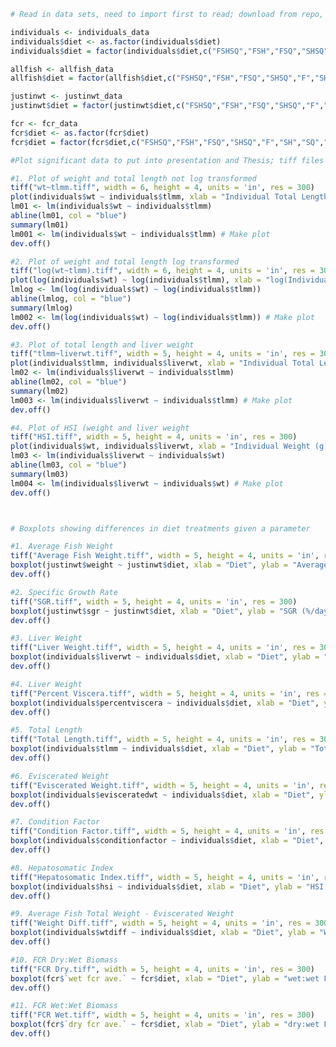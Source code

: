 ```r
# Read in data sets, need to import first to read; download from repo, then import to environment; knitted to Word to extract figures

individuals <- individuals_data
individuals$diet <- as.factor(individuals$diet)
individuals$diet = factor(individuals$diet,c("FSHSQ","FSH","FSQ","SHSQ","F","SH","SQ","PELL"))

allfish <- allfish_data
allfish$diet = factor(allfish$diet,c("FSHSQ","FSH","FSQ","SHSQ","F","SH","SQ","PELL"))

justinwt <- justinwt_data
justinwt$diet = factor(justinwt$diet,c("FSHSQ","FSH","FSQ","SHSQ","F","SH","SQ","PELL"))

fcr <- fcr_data
fcr$diet <- as.factor(fcr$diet)
fcr$diet = factor(fcr$diet,c("FSHSQ","FSH","FSQ","SHSQ","F","SH","SQ","PELL"))

#Plot significant data to put into presentation and Thesis; tiff files so they are in much better resolution

#1. Plot of weight and total length not log transformed
tiff("wt~tlmm.tiff", width = 6, height = 4, units = 'in', res = 300)
plot(individuals$wt ~ individuals$tlmm, xlab = "Individual Total Length (mm)", ylab = "Individual Weight (g)", main = "Individual Weight vs Length Relationship", pch = 16, las = 1)
lm01 <- lm(individuals$wt ~ individuals$tlmm)
abline(lm01, col = "blue")
summary(lm01)
lm001 <- lm(individuals$wt ~ individuals$tlmm) # Make plot
dev.off()

#2. Plot of weight and total length log transformed
tiff("log(wt~tlmm).tiff", width = 6, height = 4, units = 'in', res = 300)
plot(log(individuals$wt) ~ log(individuals$tlmm), xlab = "log(Individual Total Length (mm))", ylab = "log(Individual Weight (g)", main = "Individual Weight vs Length Relationship", pch = 16, las = 1)
lmlog <- lm(log(individuals$wt) ~ log(individuals$tlmm))
abline(lmlog, col = "blue")
summary(lmlog)
lm002 <- lm(log(individuals$wt) ~ log(individuals$tlmm)) # Make plot
dev.off()

#3. Plot of total length and liver weight
tiff("tlmm~liverwt.tiff", width = 5, height = 4, units = 'in', res = 300)
plot(individuals$tlmm, individuals$liverwt, xlab = "Individual Total Length (mm)", ylab = "Individual Liver Weight (g)", main = "Individual Total Length vs Liver Weight HSI", pch = 16, las = 1)
lm02 <- lm(individuals$liverwt ~ individuals$tlmm)
abline(lm02, col = "blue")
summary(lm02)
lm003 <- lm(individuals$liverwt ~ individuals$tlmm) # Make plot
dev.off()

#4. Plot of HSI (weight and liver weight
tiff("HSI.tiff", width = 5, height = 4, units = 'in', res = 300)
plot(individuals$wt, individuals$liverwt, xlab = "Individual Weight (g)", ylab = "Individual Liver Weight (g)", main = "Individual Weight vs Liver Weight Relationship", pch = 16, las = 1)
lm03 <- lm(individuals$liverwt ~ individuals$wt)
abline(lm03, col = "blue")
summary(lm03)
lm004 <- lm(individuals$liverwt ~ individuals$wt) # Make plot
dev.off()



# Boxplots showing differences in diet treatments given a parameter

#1. Average Fish Weight
tiff("Average Fish Weight.tiff", width = 5, height = 4, units = 'in', res = 300)
boxplot(justinwt$weight ~ justinwt$diet, xlab = "Diet", ylab = "Average Fish Weight (g)", main = "Average Fish Weight Across Diets", ylim = c(0,200), las = 1,par(cex.axis=0.70)) # Make plot
dev.off()

#2. Specific Growth Rate
tiff("SGR.tiff", width = 5, height = 4, units = 'in', res = 300)
boxplot(justinwt$sgr ~ justinwt$diet, xlab = "Diet", ylab = "SGR (%/day)", main = "Specific Growth Rate Across Diets", ylim = c(0,2.5), las = 1,par(cex.axis=0.70)) # Make plot
dev.off()

#3. Liver Weight
tiff("Liver Weight.tiff", width = 5, height = 4, units = 'in', res = 300)
boxplot(individuals$liverwt ~ individuals$diet, xlab = "Diet", ylab = "Liver Weight (g)", main = "Average Fish Liver Weight Across Diets", las = 1,par(cex.axis=0.70)) # Make plot
dev.off()

#4. Liver Weight
tiff("Percent Viscera.tiff", width = 5, height = 4, units = 'in', res = 300)
boxplot(individuals$percentviscera ~ individuals$diet, xlab = "Diet", ylab = "Percent Viscera (%)", main = "Average Fish Percent Viscera Across Diets", ylim = c(0,16), las = 1,par(cex.axis=0.70)) # Make plot
dev.off()

#5. Total Length
tiff("Total Length.tiff", width = 5, height = 4, units = 'in', res = 300)
boxplot(individuals$tlmm ~ individuals$diet, xlab = "Diet", ylab = "Total Length (mm)", main = "Average Fish Total Length Across Diets", las = 1,par(cex.axis=0.70)) # Make plot
dev.off()

#6. Eviscerated Weight
tiff("Eviscerated Weight.tiff", width = 5, height = 4, units = 'in', res = 300)
boxplot(individuals$evisceratedwt ~ individuals$diet, xlab = "Diet", ylab = "Eviscerated Weight (g)", main = "Average Fish Eviscerated Weights Across Diets", las = 1,par(cex.axis=0.70)) # Make plot
dev.off()

#7. Condition Factor
tiff("Condition Factor.tiff", width = 5, height = 4, units = 'in', res = 300)
boxplot(individuals$conditionfactor ~ individuals$diet, xlab = "Diet", ylab = "Condition Factor (g/cm^3)", main = "Average Fish Condition Factor Across Diets", las = 1,par(cex.axis=0.70)) # Make plot
dev.off()

#8. Hepatosomatic Index
tiff("Hepatosomatic Index.tiff", width = 5, height = 4, units = 'in', res = 300)
boxplot(individuals$hsi ~ individuals$diet, xlab = "Diet", ylab = "HSI (g/mm)*100", main = "Average Fish Heposomatic Index Across Diets", las = 1,par(cex.axis=0.70)) # Make plot
dev.off()

#9. Average Fish Total Weight - Eviscerated Weight
tiff("Weight Diff.tiff", width = 5, height = 4, units = 'in', res = 300)
boxplot(individuals$wtdiff ~ individuals$diet, xlab = "Diet", ylab = "Weight Difference (g)", main = "Average Fish Total Weight - Eviscerated Weight", ylim = c(0,20), las = 1,par(cex.axis=0.70)) # Make plot
dev.off()

#10. FCR Dry:Wet Biomass
tiff("FCR Dry.tiff", width = 5, height = 4, units = 'in', res = 300)
boxplot(fcr$`wet fcr ave.` ~ fcr$diet, xlab = "Diet", ylab = "wet:wet FCR", main = "FCR of wet feed:wet biomass accross diets", ylim = c(0,8), las = 1, par(cex.axis=0.70)) # Make plot
dev.off()

#11. FCR Wet:Wet Biomass
tiff("FCR Wet.tiff", width = 5, height = 4, units = 'in', res = 300)
boxplot(fcr$`dry fcr ave.` ~ fcr$diet, xlab = "Diet", ylab = "dry:wet FCR", main = "FCR of dry feed:wet biomass accross diets", ylim = c(0,2), las = 1, par(cex.axis=0.70)) # Make plot
dev.off()
```